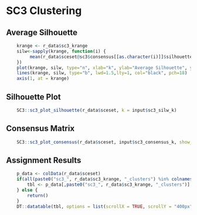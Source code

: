
# SC3 Clustering

## Average Silhouette

```r
    krange <- r_data$sc3_krange
    silw<-sapply(krange, function(i) {
         mean(r_data$sceset@sc3$consensus[[as.character(i)]]$silhouette[,"sil_width"])
    })
    plot(krange, silw, type="n", xlab="k", ylab="Average Silhouette", ylim = c(0,1), xaxt="n")
    lines(krange, silw, type="b", lwd=1.5,lty=1, col="black", pch=18)
    axis(1, at = krange)
```

## Silhouette Plot

```r
    SC3::sc3_plot_silhouette(r_data$sceset, k = input$sc3_silw_k)
```

## Consensus Matrix

```r
    SC3::sc3_plot_consensus(r_data$sceset, input$sc3_consensus_k, show_pdata = paste0("sc3_", r_data$sc3_krange, "_clusters"))
```

## Assignment Results

```r
    p_data <- colData(r_data$sceset)
    if(all(paste0("sc3_", r_data$sc3_krange, "_clusters") %in% colnames(p_data))) {
        tbl <- p_data[,paste0("sc3_", r_data$sc3_krange, "_clusters")]
    } else {
        return()
    }
    DT::datatable(tbl, options = list(scrollX = TRUE, scrollY = "400px", lengthMenu = c(20, 50, 100)))
```


